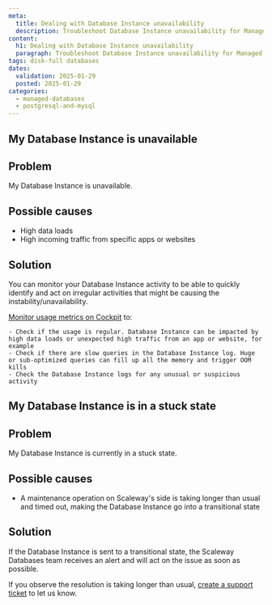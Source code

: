 ```yaml
---
meta:
  title: Dealing with Database Instance unavailability
  description: Troubleshoot Database Instance unavailability for Managed Databases for MySQL and PostgreSQL.
content:
  h1: Dealing with Database Instance unavailability
  paragraph: Troubleshoot Database Instance unavailability for Managed Databases for MySQL and PostgreSQL.
tags: disk-full databases
dates:
  validation: 2025-01-29
  posted: 2025-01-29
categories:
  - managed-databases
  - postgresql-and-mysql
---
```


## My Database Instance is unavailable

## Problem

My Database Instance is unavailable.

## Possible causes

- High data loads
- High incoming traffic from specific apps or websites

## Solution

You can monitor your Database Instance activity to be able to quickly identify and act on irregular activities that might be causing the instability/unavailability.

[Monitor usage metrics on Cockpit](/managed-databases-for-postgresql-and-mysql/how-to/monitor-databases-cockpit) to:

    - Check if the usage is regular. Database Instance can be impacted by high data loads or unexpected high traffic from an app or website, for example
    - Check if there are slow queries in the Database Instance log. Huge or sub-optimized queries can fill up all the memory and trigger OOM kills
    - Check the Database Instance logs for any unusual or suspicious activity

## My Database Instance is in a stuck state

## Problem

My Database Instance is currently in a stuck state.

## Possible causes

- A maintenance operation on Scaleway's side is taking longer than usual and timed out, making the Database Instance go into a transitional state

## Solution

If the Database Instance is sent to a transitional state, the Scaleway Databases team receives an alert and will act on the issue as soon as possible.

If you observe the resolution is taking longer than usual, [create a support ticket](/account/how-to/open-a-support-ticket/#writing-an-effective-subject-and-description) to let us know.

